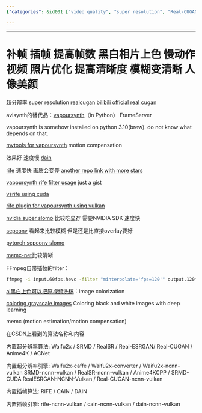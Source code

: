 ```yaml
---
{"categories": &id001 ["video quality", "super resolution", "Real-CUGAN", "colorization", "DAIN", "RIFE", "VapourSynth", "Waifu2x", "RealESRGAN"], "category": "Video Enhancement", "date": "2023-12-22 23:52:59", "description": "This article discusses various video quality enhancement techniques such as super resolution with Real-CUGAN, colorization, and algorithms like DAIN, RIFE, VapourSynth, Waifu2x, and RealESRGAN. These techniques can improve clarity and frame rates but may have an impact on speed or image quality.", "tags": *id001, "title": "补帧 插帧 提高帧数"}

---
```


------

# 补帧 插帧 提高帧数 黑白相片上色 慢动作视频 照片优化 提高清晰度 模糊变清晰 人像美颜

超分辨率 super resolution [realcugan](https://github.com/nihui/realcugan-ncnn-vulkan) [bilibili official real cugan](https://github.com/bilibili/ailab/tree/main/Real-CUGAN)

avisynth的替代品：[vapoursynth](http://vapoursynth.com/doc/pythonreference.html#grammar)（in Python） FrameServer

vapoursynth is somehow installed on python 3.10(brew). do not know what depends on that.

[mvtools for vapoursynth](https://github.com/dubhater/vapoursynth-mvtools) motion compensation

效果好 速度慢 [dain](https://github.com/baowenbo/DAIN)

[rife](https://github.com/MegEngine/ECCV2022-RIFE) 速度快 画质会变差 [another repo link with more stars](https://github.com/megvii-research/ECCV2022-RIFE)

[vapoursynth rife filter usage](https://gist.github.com/Mr-Z-2697/5dab5352e078cdde96453216ad7a7f92) just a gist

[vsrife using cuda](https://vsdb.top/plugins/rife)

[rife plugin for vapoursynth using vulkan](https://vsdb.top/plugins/rife)

[nvidia super slomo](https://github.com/avinashpaliwal/Super-SloMo/) 比较吃显存 需要NVIDIA SDK 速度快

[sepconv](https://github.com/martkartasev/sepconv) 看起来比较模糊 但是还是比直接overlay要好

[pytorch sepconv slomo](https://github.com/sniklaus/sepconv-slomo)

[memc-net](https://github.com/baowenbo/MEMC-Net)比较清晰

FFmpeg自带插帧的filter：

```bash
ffmpeg -i input.60fps.hevc -filter "minterpolate='fps=120'" output.120fps.hevc
```

[ai黑白上色可以把原视频洗稿](https://aistudio.baidu.com/aistudio/projectdetail/1161285?channelType=0&channel=0)：image colorization

[coloring grayscale images](https://github.com/emilwallner/Coloring-greyscale-images)
Coloring black and white images with deep learning

memc (motion estimation/motion compensation)

在CSDN上看到的算法名称和内容

内置超分辨率算法:
 Waifu2x / SRMD / RealSR / Real-ESRGAN/ Real-CUGAN / Anime4K / ACNet

 内置超分辨率引擎:
 Waifu2x-caffe / Waifu2x-converter / Waifu2x-ncnn-vulkan
 SRMD-ncnn-vulkan / RealSR-ncnn-vulkan / Anime4KCPP / SRMD-CUDA
 RealESRGAN-NCNN-Vulkan / Real-CUGAN-ncnn-vulkan

 内置插帧算法:
 RIFE / CAIN / DAIN

 内置插帧引擎:
 rife-ncnn-vulkan / cain-ncnn-vulkan / dain-ncnn-vulkan

